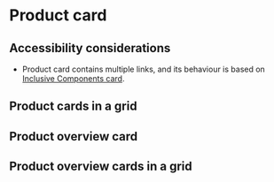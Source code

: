 
# Product card

## Accessibility considerations
- Product card contains multiple links, and its behaviour is based on [Inclusive Components card](https://inclusive-components.design/cards/).

<Preview>
    <Story id="ui-components-cards-product--product-card" />
</Preview>

## Product cards in a grid
<Preview>
    <Story id="ui-components-cards-product--product-card-grid" />
</Preview>

## Product overview card
<Preview>
    <Story id="ui-components-cards-product--product-overview-card" />
</Preview>

## Product overview cards in a grid
<Preview>
    <Story id="ui-components-cards-product--product-overview-card-grid" />
</Preview>
